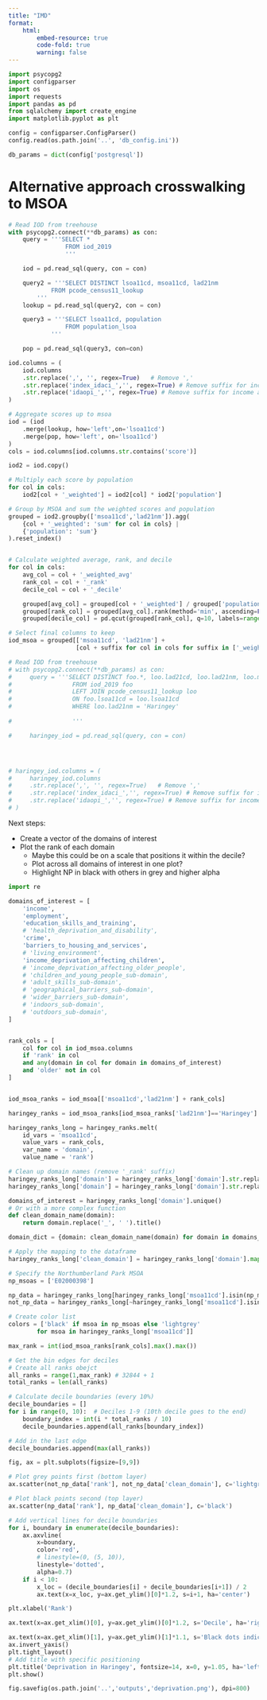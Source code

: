 ```yaml
---
title: "IMD"
format: 
    html:
        embed-resource: true
        code-fold: true
        warning: false
---
```


```python
import psycopg2
import configparser
import os
import requests
import pandas as pd
from sqlalchemy import create_engine
import matplotlib.pyplot as plt

config = configparser.ConfigParser()
config.read(os.path.join('..', 'db_config.ini'))

db_params = dict(config['postgresql'])

```

# Alternative approach crosswalking to MSOA

```python
# Read IOD from treehouse
with psycopg2.connect(**db_params) as con:
    query = '''SELECT *
                FROM iod_2019
                '''

    iod = pd.read_sql(query, con = con)

    query2 = '''SELECT DISTINCT lsoa11cd, msoa11cd, lad21nm
            FROM pcode_census11_lookup
        '''
    lookup = pd.read_sql(query2, con = con)

    query3 = '''SELECT lsoa11cd, population 
                FROM population_lsoa
            '''

    pop = pd.read_sql(query3, con=con)

iod.columns = (
    iod.columns
    .str.replace(',', '', regex=True)   # Remove ','
    .str.replace('index_idaci_','', regex=True) # Remove suffix for income affecting children
    .str.replace('idaopi_','', regex=True) # Remove suffix for income affecting older people
)

```

```python
# Aggregate scores up to msoa
iod = (iod
    .merge(lookup, how='left',on='lsoa11cd')
    .merge(pop, how='left', on='lsoa11cd')
)
cols = iod.columns[iod.columns.str.contains('score')]

iod2 = iod.copy()

# Multiply each score by population
for col in cols:
    iod2[col + '_weighted'] = iod2[col] * iod2['population']

# Group by MSOA and sum the weighted scores and population
grouped = iod2.groupby(['msoa11cd','lad21nm']).agg(
    {col + '_weighted': 'sum' for col in cols} |
    {'population': 'sum'}
).reset_index()


# Calculate weighted average, rank, and decile
for col in cols:
    avg_col = col + '_weighted_avg'
    rank_col = col + '_rank'
    decile_col = col + '_decile'

    grouped[avg_col] = grouped[col + '_weighted'] / grouped['population']
    grouped[rank_col] = grouped[avg_col].rank(method='min', ascending=False)
    grouped[decile_col] = pd.qcut(grouped[rank_col], q=10, labels=range(1, 11), duplicates='drop')

# Select final columns to keep
iod_msoa = grouped[['msoa11cd', 'lad21nm'] + 
                   [col + suffix for col in cols for suffix in ['_weighted_avg', '_rank', '_decile']]]


```
```python
# Read IOD from treehouse
# with psycopg2.connect(**db_params) as con:
#     query = '''SELECT DISTINCT foo.*, loo.lad21cd, loo.lad21nm, loo.msoa11cd
#                 FROM iod_2019 foo
#                 LEFT JOIN pcode_census11_lookup loo
#                 ON foo.lsoa11cd = loo.lsoa11cd
#                 WHERE loo.lad21nm = 'Haringey'
              
#                 '''

#     haringey_iod = pd.read_sql(query, con = con)




# haringey_iod.columns = (
#     haringey_iod.columns
#     .str.replace(',', '', regex=True)   # Remove ','
#     .str.replace('index_idaci_','', regex=True) # Remove suffix for income affecting children
#     .str.replace('idaopi_','', regex=True) # Remove suffix for income affecting older people
# )

```

Next steps:

- Create a vector of the domains of interest
- Plot the rank of each domain 
    - Maybe this could be on a scale that positions it within the decile?
    - Plot across all domains of interest in one plot?
    - Highlight NP in black with others in grey and higher alpha


```python
import re

domains_of_interest = [
    'income',
    'employment',
    'education_skills_and_training',
    # 'health_deprivation_and_disability',
    'crime',
    'barriers_to_housing_and_services',
    # 'living_environment',
    'income_deprivation_affecting_children',
    # 'income_deprivation_affecting_older_people',
    # 'children_and_young_people_sub-domain',
    # 'adult_skills_sub-domain',
    # 'geographical_barriers_sub-domain',
    # 'wider_barriers_sub-domain',
    # 'indoors_sub-domain',
    # 'outdoors_sub-domain',
]


rank_cols = [
    col for col in iod_msoa.columns
    if 'rank' in col
    and any(domain in col for domain in domains_of_interest)
    and 'older' not in col
]


iod_msoa_ranks = iod_msoa[['msoa11cd','lad21nm'] + rank_cols]

haringey_ranks = iod_msoa_ranks[iod_msoa_ranks['lad21nm']=='Haringey']

haringey_ranks_long = haringey_ranks.melt(
    id_vars = 'msoa11cd',
    value_vars = rank_cols,
    var_name = 'domain',
    value_name = 'rank')

# Clean up domain names (remove '_rank' suffix)
haringey_ranks_long['domain'] = haringey_ranks_long['domain'].str.replace('_score_rate_rank', '')
haringey_ranks_long['domain'] = haringey_ranks_long['domain'].str.replace('_score_rank', '')
```


```python
domains_of_interest = haringey_ranks_long['domain'].unique()
# Or with a more complex function
def clean_domain_name(domain):
    return domain.replace('_', ' ').title()

domain_dict = {domain: clean_domain_name(domain) for domain in domains_of_interest}

# Apply the mapping to the dataframe
haringey_ranks_long['clean_domain'] = haringey_ranks_long['domain'].map(domain_dict)

# Specify the Northumberland Park MSOA
np_msoas = ['E02000398']

np_data = haringey_ranks_long[haringey_ranks_long['msoa11cd'].isin(np_msoas)]
not_np_data = haringey_ranks_long[~haringey_ranks_long['msoa11cd'].isin(np_msoas)]

# Create color list
colors = ['black' if msoa in np_msoas else 'lightgrey' 
        for msoa in haringey_ranks_long['msoa11cd']]

max_rank = int(iod_msoa_ranks[rank_cols].max().max())

# Get the bin edges for deciles
# Create all ranks obejct
all_ranks = range(1,max_rank) # 32844 + 1
total_ranks = len(all_ranks)

# Calculate decile boundaries (every 10%)
decile_boundaries = []
for i in range(0, 10):  # Deciles 1-9 (10th decile goes to the end)
    boundary_index = int(i * total_ranks / 10)
    decile_boundaries.append(all_ranks[boundary_index])

# Add in the last edge
decile_boundaries.append(max(all_ranks))

fig, ax = plt.subplots(figsize=[9,9])

# Plot grey points first (bottom layer)
ax.scatter(not_np_data['rank'], not_np_data['clean_domain'], c='lightgrey')

# Plot black points second (top layer)
ax.scatter(np_data['rank'], np_data['clean_domain'], c='black')

# Add vertical lines for decile boundaries
for i, boundary in enumerate(decile_boundaries):
    ax.axvline(
        x=boundary, 
        color='red', 
        # linestyle=(0, (5, 10)), 
        linestyle='dotted', 
        alpha=0.7)
    if i < 10:
        x_loc = (decile_boundaries[i] + decile_boundaries[i+1]) / 2
        ax.text(x=x_loc, y=ax.get_ylim()[0]*1.2, s=i+1, ha='center')

plt.xlabel('Rank')

ax.text(x=ax.get_xlim()[0], y=ax.get_ylim()[0]*1.2, s='Decile', ha='right')

ax.text(x=ax.get_xlim()[1], y=ax.get_ylim()[1]*1.1, s='Black dots indicate Northumberland Park\nGrey dots represent other areas in Haringey', wrap=False, horizontalalignment='right', fontsize=10)
ax.invert_yaxis()
plt.tight_layout()
# Add title with specific positioning
plt.title('Deprivation in Haringey', fontsize=14, x=0, y=1.05, ha='left')  # y controls vertical position
plt.show()

fig.savefig(os.path.join('..','outputs','deprivation.png'), dpi=800)
```